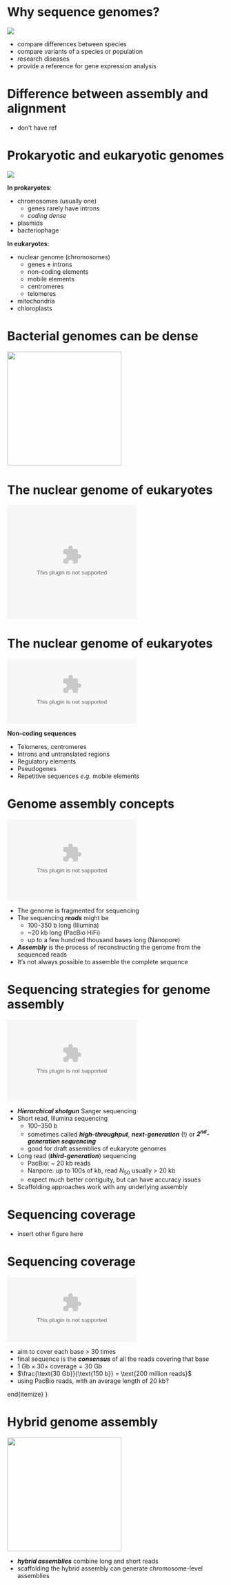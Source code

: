 

# Why sequence genomes?

\begincols[c]
\begincol{0.6\textwidth}

![](img/screenshot-nextstrain.org-2021.03.10-16_57_41.png){width=0.55\textwidth}

\endcol
\begincol{0.4\textwidth}

- compare differences between species
- compare variants of a species or population
- research diseases
- provide a reference for gene expression analysis

\endcol
\endcols

\sourceleft{
     \href{https://nextstrain.org/ncov}{Nextstrain \& GISAID}
}

::: {.not-in-format .markdown}

\note{\tiny\begin{itemize}
\item what does the sequence of an organism's genome tell us?
\item prokaryotes and eukaryotes have DNA genomes, made up of strings of bases represented by the letters A, T, G and C
\item the order of these bases is functional, in that it encodes information, such as the instructions to make proteins
\item in this examples I'm showing you a short coding sequence, which is part of gene that is read by cellular machinery to produce proteins
\item at this particular site, the sequence of bases is ATG, which instructs the cell to incorporate a tyrosine residue in the protein
\item the next site is CTT, which instructs it to incorporate a glutamate residue
\item so knowing this sequence of DNA bases allows us to look at the cell's set of instructions for producing proteins
\item the genome sequence is a bit like an architect's plan for building a house, if that analogy helps
\end{itemize}
}

\note{\tiny\begin{itemize}
\item sequencing an organism's genome allows us to look at the instructions for an organism, but as researchers, what do we do with that information?
\item actually we use genomes for lots of different types of research, and these are just a few examples
\item this is an alignment between the nuclear genomes of homo sapiens and pan troglodytes, the chimpanzee
\item comparing these two genomes might help us work out what causes the differences between the organisms
\item it might also tell us something about the genomic changes that occurred as the two genomes evolved separately after they split from their last common ancestor
\end{itemize}
}


\note{\tiny\begin{itemize}
\item on a finer scale, we might want to look at genomic variants within species or populations, to compare individuals of that species
\item this is an example you might have seen before
\item it's the global SARS-Cov2 phylogeny deposited on nextstrain
\item this is based on sequencing the genomes of individual SARS-Cov2 isolates and comparing them to each other
\item and this sort of information allows us to track the origin of different variants, and monitor their spread
\item looking at the variation between the sequences of isolates also allows us to make predictions about the function of the different isolates
\item and we can also track the evolution of isolates and work out evolutionary relationships between isolates
\end{itemize}
}

\note{\tiny\begin{itemize}
\item on an even finer scale we also use genome sequencing for clinical genetics
\item as i said earlier we can look at the instructions for producing proteins by looking at the sequence of genes in the nuclear genome
\item if we have an individual with a disease and see that they have a mutation in the coding sequence for a gene associated with that disease, and that mutation changes the protein sequence encoded by the gene, then we can determine what the underlying cause of the disease is in that individual
\item you've probably heard the term precision medicine, and sequencing genomes of individual patients is obviously part of that
\item this is something that is becoming prominent in healthcare and we expect the amount of sequencing of individual patients' genomes in clinical settings to keep increasing
\end{itemize}
}

\note{\tiny\begin{itemize}
\item we also sequence genomes in research settings as a reference for other types of analysis
\item the example I'm showing here is for analysis of gene expression
\item in these experiments we sequence mRNA molecules to compare the strength of expression of genes in different conditions
\item to do this, we need a reference genome so we can work out which gene each read came from
\item you'll be hearing more about that in elements of bioinformatics in the coming weeks
\end{itemize}
}

:::


# Difference between assembly and alignment

- don't have ref



# Prokaryotic and eukaryotic genomes

\begincols[c]
\begincol{0.5\textwidth}

![](img/Figure_14_02_06_new.jpg){width=0.5/textwidth}

\endcol
\begincol{0.5\textwidth}

\small

**In prokaryotes**:

- chromosomes (usually one)
    - genes rarely have introns
    - *coding dense*
- plasmids
- bacteriophage

\vspace{1ex}

**In eukaryotes**:

- nuclear genome (chromosomes)
    - genes ± introns
    - non-coding elements
    - mobile elements
    - centromeres
    - telomeres
- mitochondria
- chloroplasts

\endcol
\endcols

\sourceleft{
\href{https://commons.wikimedia.org/wiki/File:Figure_14_02_06_new.jpg}{CNX OpenStax} via Wikimedia Commons 
}


::: {.not-in-format .markdown}

\note{\tiny\begin{itemize}

\item in this diagram the cell on the right represents a prokaryotic bacterial cell
\item the dna is contained in the single, cicular, chromosome, which is folded in the centre of the cell
\item there is also dna in the smaller, independently-replicating plasmids shown as dots
\item the left hand cell is a eukaryotic cell such as an animal or plant cell
\item its genetic material is organised into chromatin, which forms compact chromosomes inside the nucleus
\item eukaryotic cells also have mitochondria (kidney beans), which contain their own genetic material 
\item this is called the mitochondrial genome
\item in eukaryotes the mitochondrial genome is usually inherited maternally, because the mitochondria are in the cytoplasm of the egg when it is fertilised by the sperm, and the sperm cell's mitochondria don't replicate after fertilisation
\item plant cells also have chloroplasts for photosynthesis, and chloroplasts have their own genetic material
\item like the plasmids in bacterial cells, both mitochondria and chloroplasts replicate independently of the chromosomes in the nucleus, but they are still considered part of the cell's genome

\item this is a summary of the differences between prokaryotic and eukaryotic genomes
\item prokaryotes usually have smaller genomes, with one chromosome that is quite compact
\item they have some extrachromosomal genetic material in plasmids
\item prokaryotic cells also often contain virus-like particles called bacteriophage, that also contain a small amount of genetic material
\item in comparison eukaryotic genomes can be quite large
\item genes are often broken up by introns
\item and the intergenic sequence between genes can contain large non-coding elements as well as mobile genetic elements, which are stretches of DNA that can move around the genome from generation to generation
\item the nuclear genome also contains large repetitive sequences like centromeres and telomores
\item eukaryotes also have extrachromosomal material like the mitochondrial genome
\item and plant cells additionally have genetic material in their chloroplasts
\item but for both types of organism, it's the sum of cellular genetic material that makes up the cell's genome, even though the word "genome" is often used to refer to the nuclear genome of eukaryotes or the chromosomal genome of prokaryotes
\item 
\end{itemize}
}
:::

# Bacterial genomes can be dense

![](img/13099_2014_Article_154_Fig3_HTML.jpg){height=70mm}

\source{
     \href{https://doi.org/10.1186/1757-4749-6-32}{Darling \emph{et al}., 2014}
}

::: {.not-in-format .markdown}
\note{\tiny\begin{itemize}
\item this diagram represents the genome of a strain of the bacterium *E. coli*
\item it's shown as a circle, because like in most prokaryotes, the main *E. coli* genome is a single circular chromosome
\item this diagram doesn't include any of the extracellular material I mentioned on the previous slide
\item the scale bar here is showing you the size of the genome
\item this genome assembly is about 160 kb (160 thousand bases) long
\item if you look at the outer ring in this diagram, each of the little red arrows represents a predicted coding sequence, or a gene
\item you can't see them all on this diagram, but this genome has over 5 thousand genes in about 160 kb
\item most prokaryotic genes don't have introns (which are non-coding regions of DNA that are removed during mRNA processing)
\item so bacterial genomes in general are quite coding dense, meaning that there are lots of genes packed close together with little intergenic sequence
\end{itemize}
}
:::

# The nuclear genome of eukaryotes

![](fig/Chromosome_en.eps){height=70mm}

\source{
     \href{https://upload.wikimedia.org/wikipedia/commons/f/fd/Chromosome_en.svg}{KES47} via Wikimedia Commons
}

::: {.not-in-format .markdown}
\note{\tiny\begin{itemize}
\item in contrast, the nuclear genome of eukaryotes is generally larger, ranging from about 2 million bases to several hundred billion bases
\item again, when i say nuclear genome, i'm referring to the chromosomes inside the nucleus, which is where most of the genetic material is stored by eukaryotes
\item unlike prokaryote genomes, the nuclear genomes of eukaryotes can be quite sparse, with coding sequences or genes separated by large stretches of non-coding sequence
\item for examples, eukaryotic chromosomes have highly repetetive sequences at the end of their chromosomes called telomeres, which don't have open reading frames or regions that encode genes
\item another example is the centromere region where the two chromatids that make up the chromosome are joined, which is also highly repetitive and doesn't encode genes
\end{itemize}
}
:::

# The nuclear genome of eukaryotes

\begincols[c]
\begincol{0.4\textwidth}

![](img/Pre-mRNA.eps){width=0.4\textwidth}

\endcol
\begincol{0.6\textwidth}

**Non-coding sequences**

- Telomeres, centromeres
- Introns and untranslated regions
- Regulatory elements
- Pseudogenes
- Repetitive sequences *e.g.* mobile elements

\endcol
\endcols

::: {.not-in-format .markdown}
\note{\tiny\begin{itemize}
\item what are the other non-coding sequences in the nuclear genomes of eukaryotes?
\item eukaryotic genes often contain additional sequence apart from the regions that encode proteins
\item the protein coding-regions, or coding sequence, of this gene is shown in red
\item there are also parts of the gene between the exons, that are called introns, that are removed when the mRNA is processed
\item there are other parts of the mature RNA that are not translated into proteins
\item there are also regulatory sequences in the DNA surrounding the genes (not shown in this diagram), which control when and where the gene is transcribed into messenger RNA
\item pseudogenes are dna sequences that are related to sequences of known genes, but are not functional
\item so this might occur when a change in selective pressure means that a gene is no longer required, so it is free to accumulate mutations like stop codons, which mean that it can't produce protein any more
\item aside from genes, huge portions of eukaryotic genomes can be made up of repetitive sequences, including transposons and retrotransposons, which are mobile genetic elements
\item these elements move around the genome can carry functional sequences with them, which can cause mutations in genes or lead to changes in gene expression
\end{itemize}
}
:::

\sourceleft{
     \href{https://commons.wikimedia.org/wiki/File:Pre-mRNA.svg}{Nastypatty via Wikimedia Commons}
}

# Genome assembly concepts

\begincols[c]
\begincol{0.4\textwidth}

![](fig/assembly.eps){height=50mm}

\endcol
\begincol{0.6\textwidth}

- The genome is fragmented for sequencing
- The sequencing ***reads*** might be
    - 100-350 b long (Illumina)
    - ~20 kb long (PacBio HiFi)
    - up to a few hundred thousand bases long (Nanopore)
- ***Assembly*** is the process of reconstructing the genome from the sequenced reads
- It's not always possible to assemble the complete sequence

\endcol
\endcols

\sourceleft{
\href{https://dx.doi.org/10.1007/s12575-009-9004-1}{Commins \emph{et al}., 2009}
}

::: {.not-in-format .markdown}
\note{\tiny\begin{itemize}
  \setlength{\itemsep}{1pt}
  \setlength{\parskip}{0pt}
  \setlength{\parsep}{0pt}
\item we know what a genome is and why we might want to sequence it
\item how do we go about producing a genome sequence?
\item in this diagram the coloured bar represents a genomic sequence
\item so you can think of the bar as one chromosome from the nuclear genome of a eukaryote, or a single bacterial chromosome
\item this single sequence might be thousands or millions of bases long, and we can't sequence the whole thing in one go
\item this is because of the limitations in sequencing technology
\item if we're using illumina sequencing, we can only generate reads of up to 350 b, but usually 100 or 150 b
\item long-read technology such as PacBio HiFi reads are about 20 kb l;ong
\item and oxford nanopore reads can be up to a few hundred thousand bases long
\item because we have to sequence small chunks of the genome at a time, we need many copies of the starting material as input for sequencing
\item this might come from many cells from the same organism or tissue, or a culture of identical bacterial cells
\item for genome assembly, the sequencing process goes like this:
\item we take our sample, and use some molecular biology skills to extract purified dna from it
\item we break up the extracted DNA into chunks that can be sequenced by whatever technology we're using
\item and then we use some algorithm to try to reconstruct the original genome sequence from the reads we have
\item now, in this diagram we don't actually need a very complicated algorithm, because the reads are colour-coded as to what part of the genome they came from
\item so we can just arrange them by colour and then look at the sequence of the reads
\item in a real sequencing project we have no idea which part of the the genome the reads came from, all we have is the sequence itself
\item so we need an algorithm that can use the sequence to try to join the reads together and reconstruct the original sequence, which turns out to be quite complicated for anything other than the simplest starting material
\item i'm going to introduce some of the algorithms in the next video
\item because we had to fragment the genome to sequence it, we often aren't able to completely reassemble it into one single piece
\item this problem is compounded for genomes that have more than one chromosome
\item and i'll talk about some of the other challenges in this process a bit later on
\end{itemize}
}
:::

# Sequencing strategies for genome assembly

\begincols[c]
\begincol{0.4\textwidth}

![](fig/assembly.eps){height=50mm}

\endcol
\footnotesize\begincol{0.6\textwidth}

- ***Hierarchical shotgun*** Sanger sequencing
- Short read, Illumina sequencing
    - 100--350 b
    - sometimes called ***high-throughput***, ***next-generation*** (!) or ***2^nd^-generation sequencing***
    - good for draft assemblies of eukaryote genomes
- Long read (***third-generation***) sequencing
    - PacBio: ~ 20 kb reads
    - Nanpore: up to 100s of kb, read *N*~50~ usually > 20 kb
    - expect much better contiguity, but can have accuracy issues
- Scaffolding approaches work with any underlying assembly

\endcol
\endcols

\sourceleft{
\href{https://dx.doi.org/10.1007/s12575-009-9004-1}{Commins \emph{et al}., 2009}
}

::: {.not-in-format .markdown}
\note{\tiny\begin{itemize}
  \setlength{\itemsep}{1pt}
  \setlength{\parskip}{0pt}
  \setlength{\parsep}{0pt}
\item this is a summary of the different sequencing approaches used to generate the data for genome assembly
\item i've included sanger sequencing here, which is the first-generation sequencing technology
\item this approach used on the human genome project which was completed in 2001
\item in this process the starting material was into structures called bacterial artificial chromosomes
\item the clones were sequenced in small pieces using the sanger sequencing technique
\item this actually yielded a pretty good first draft of the human genome
\item however it's far too labour intensive to be used for any sequencing projects today
\item typically what would be used today is short-read sequencing
\item this yields reads from 100 to 350 bases long
\item you sometimes hear it called high throughput sequencing HTS
\item or next-generation sequencing (NGS)
\item it may have been next-generation in the early 2000s but it probably doesn't make sense to call it that any more
\item you can also call it second generation sequencing, but it's often just called illumina sequencing because that's the dominant platform
\item its main benefits are that it's cheap to produce lots and lots of data, and the read accuracy is generally very high
\item illumina sequencing alone might be good enough to generate a quality assembly for a compact bacterial genome without much repeat sequence
\item however for more complex eukaryote genomes i would expect an assembly based on illumina sequencing alone to generate something more in the range of a draft genome sequence in terms of contiguity, although the sequences that were assembled would be high-accuracy
\item long read sequencing obviously generates longer reads, around 20 kb for PacBio or possibly longer for oxford nanopore
\item the main drawback for these approaches is that the accuracy is lower, particularly for oxford nanopore sequencing. it is getting better all the time, but it's still quite a way behind the accuracy of illumina sequencing.
\item however if you are assembling a genome with long reads, you can expect much higher contiguity than a short-read only genome
\item and if you have gaps in your short-read assembly, long reads that span those gaps are the only way to fill in the missing sequence
\item any of the scaffolding approaches i described can be used with assemblies produced using any of these sequencing strategies, although more contiguous assemblies will be easier to assemble because they are in fewer fragments
\end{itemize}
}
:::

# Sequencing coverage

- insert other figure here

# Sequencing coverage

\begincols[c]
\begincol{0.4\textwidth}

![](fig/coverage.eps){width=0.4\textwidth}

\endcol
\begincol{0.6\textwidth}

- aim to cover each base > 30 times
- final sequence is the ***consensus*** of all the reads covering that base
- $\text{1 Gb} \times \text{30× coverage} = \text{30 Gb}$
- $\frac{\text{30 Gb}}{\text{150 b}} = \text{200 million reads}$
- using PacBio reads, with an average length of 20 kb?

\endcol
\endcols

\sourceleft{
\href{https://dx.doi.org/10.1007/s12575-009-9004-1}{Commins \emph{et al}., 2009}
}

::: {.not-in-format .markdown}
\note{\tiny\begin{itemize}
\item during the sequencing process we've broken the starting material up into smaller fragments, and we need to make sure we sequence enough fragments to cover each base in the genome multiple times
\item there two main reasons for this
\item the first is to make sure we have enough data to join different sequences together
\item in this location we have a base that is only covered by one read, and one read would not be considered enough evidence that the sequence on the right is joined to the sequence on the left
\item the second is to help deal with sequencing errors
\item all sequencing technologies can produce errors, where a read has an incorrect base in it
\item if we have multiple reads covering a single genomic location, the reads can effectively "vote" for what the correct sequence should be
\item that's called the consensus sequence
\item as it happens most algorithms are happy enough with sequencing coverage around 30x\
\item so if our example genome here is 1 gigabase, or one billion bases long
\item and we want to sequence it to thirty fold coverage
\item we need to produce 30 gigabases of sequence data
\item if our read length is 150 b, like in illumina sequencing, that means we would want 200 million reads to get that level of coverage
\item and i'll leave it for you to calculate how much PacBio data we'd need at an average read length of 20 thousand bases to get the same coverage
\end{itemize}
}
:::

# Hybrid genome assembly

\begincols[c]
\begincol{0.5\textwidth}

![](img/men13312-fig-0001-l.jpg){height=70mm}

\endcol
\begincol{0.5\textwidth}

- ***hybrid assemblies*** combine long and short reads
- scaffolding the hybrid assembly can generate chromosome-level assemblies

\endcol
\endcols

\sourceleft{
\href{https://doi.org/10.1111/1755-0998.13312}{Whibley \emph{et al}., 2020}
}

::: {.not-in-format .markdown}
\note{\tiny\begin{itemize}
\item of course a really powerful strategy is to combine long and short reads
\item this is called hybrid assembly
\item you'll be learning more about this in the workshop on friday
\item in this approach you get a short read dataset and a long read dataset, and you combine them to produce a highly contiguous assembly with high accuracy
\item it's essentially the best of both worlds
\item and then if you add a scaffolding dataset you can generate a high quality chromosome-level assembly
\item one thing i didn't mention that is really important is that the input DNA used for sequencing really needs to be of the highest possible quality
\item it's particularly important for long-read sequencing, because DNA that's in poor condition is likely to generate shorter sequencing reads
\item as bioinformaticians there's not much we can do retrospectively if sequencing has been done on a less-than-ideal sample, but it's important to keep dna quality in mind in the planning stages of a genome assembly project
\item from a review called "Guidance on achieving high‐quality reference genomes"
\end{itemize}
}
:::
